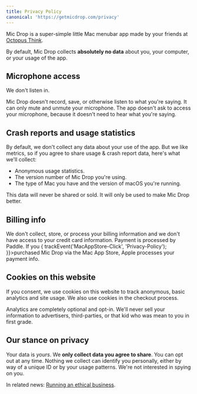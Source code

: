 ```yaml
---
title: Privacy Policy
canonical: 'https://getmicdrop.com/privacy'
---
```




<Panel>

Mic Drop is a super-simple little Mac menubar app made by your friends at [Octopus Think](https://octopusthink.com/about).

By default, Mic Drop collects **absolutely no data** about you, your computer, or your usage of the app.

## Microphone access

We don't listen in.

Mic Drop doesn't record, save, or otherwise listen to what you're saying. It can only mute and unmute your microphone. The app doesn't ask to access your microphone, because it doesn't need to hear what you're saying.

## Crash reports and usage statistics

By default, we don't collect any data about your use of the app. But we like metrics, so if you agree to share usage & crash report data, here's what we'll collect:

- Anonymous usage statistics.
- The version number of Mic Drop you're using.
- The type of Mac you have and the version of macOS you're running.

This data will never be shared or sold. It will only be used to make Mic Drop better.

## Billing info

<Paragraph>
    We don't collect, store, or process your billing information and we don't have access to your credit card information. Payment is processed by <Link as="a" href="https://paddle.com/" external>Paddle</Link>. If you <Link as="a" href="https://apps.apple.com/app/mic-drop/id1489816366" onClick={() => {
        trackEvent('MacAppStore-Click', 'Privacy-Policy');
    }}>purchased Mic Drop via the Mac App Store</Link>, Apple processes your payment info.
</Paragraph>

## Cookies on this website

If you consent, we use cookies on this website to track anonymous, basic analytics and site usage. We also use cookies in the checkout process.

Analytics are completely optional and opt-in. We'll never sell your information to advertisers, third-parties, or that kid who was mean to you in first grade.

<ResetCookies />

## Our stance on privacy

Your data is _yours_. We **only collect data you agree to share**. You can opt out at any time. Nothing we collect can identify you personally, either by way of a unique ID or by your usage patterns. We're not interested in spying on you.

In related news: [Running an ethical business](https://octopusthink.com/blog/2019-11-22-ethics-at-the-heart-of-business).

</Panel>
